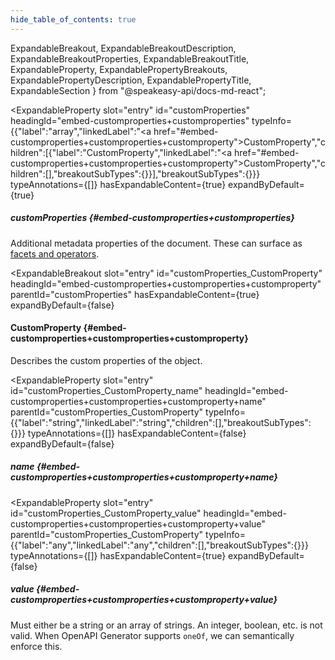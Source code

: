 ```yaml
---
hide_table_of_contents: true
---
```

  ExpandableBreakout,
  ExpandableBreakoutDescription,
  ExpandableBreakoutProperties,
  ExpandableBreakoutTitle,
  ExpandableProperty,
  ExpandablePropertyBreakouts,
  ExpandablePropertyDescription,
  ExpandablePropertyTitle,
  ExpandableSection
} from "@speakeasy-api/docs-md-react";

<ExpandableSection>

<ExpandableProperty
  slot="entry"
  id="customProperties"
  headingId="embed-customproperties+customproperties"
  typeInfo={{"label":"array","linkedLabel":"<a href=\"#embed-customproperties+customproperties+customproperty\">CustomProperty</a>","children":[{"label":"CustomProperty","linkedLabel":"<a href=\"#embed-customproperties+customproperties+customproperty\">CustomProperty</a>","children":[],"breakoutSubTypes":{}}],"breakoutSubTypes":{}}}
  typeAnnotations={[]}
  hasExpandableContent={true}
  expandByDefault={true}
>

<ExpandablePropertyTitle slot="title">

##### customProperties \{#embed-customproperties+customproperties\}

</ExpandablePropertyTitle>

<ExpandablePropertyDescription slot="description">

Additional metadata properties of the document. These can surface as [facets and operators](https://developers.glean.com/indexing/datasource/custom-properties/operators_and_facets).

</ExpandablePropertyDescription>

<ExpandablePropertyBreakouts slot="breakouts">

<ExpandableBreakout
  slot="entry"
  id="customProperties_CustomProperty"
  headingId="embed-customproperties+customproperties+customproperty"
  parentId="customProperties"
  hasExpandableContent={true}
  expandByDefault={false}
>

<ExpandableBreakoutTitle slot="title">

#### CustomProperty \{#embed-customproperties+customproperties+customproperty\}

</ExpandableBreakoutTitle>

<ExpandableBreakoutDescription slot="description">

Describes the custom properties of the object.

</ExpandableBreakoutDescription>

<ExpandableBreakoutProperties slot="properties">

<ExpandableProperty
  slot="entry"
  id="customProperties_CustomProperty_name"
  headingId="embed-customproperties+customproperties+customproperty+name"
  parentId="customProperties_CustomProperty"
  typeInfo={{"label":"string","linkedLabel":"string","children":[],"breakoutSubTypes":{}}}
  typeAnnotations={[]}
  hasExpandableContent={false}
  expandByDefault={false}
>

<ExpandablePropertyTitle slot="title">

##### name \{#embed-customproperties+customproperties+customproperty+name\}

</ExpandablePropertyTitle>

</ExpandableProperty>

<ExpandableProperty
  slot="entry"
  id="customProperties_CustomProperty_value"
  headingId="embed-customproperties+customproperties+customproperty+value"
  parentId="customProperties_CustomProperty"
  typeInfo={{"label":"any","linkedLabel":"any","children":[],"breakoutSubTypes":{}}}
  typeAnnotations={[]}
  hasExpandableContent={true}
  expandByDefault={false}
>

<ExpandablePropertyTitle slot="title">

##### value \{#embed-customproperties+customproperties+customproperty+value\}

</ExpandablePropertyTitle>

<ExpandablePropertyDescription slot="description">

Must either be a string or an array of strings. An integer, boolean, etc. is not valid. When OpenAPI Generator supports `oneOf`, we can semantically enforce this.

</ExpandablePropertyDescription>

</ExpandableProperty>

</ExpandableBreakoutProperties>

</ExpandableBreakout>

</ExpandablePropertyBreakouts>

</ExpandableProperty>

</ExpandableSection>